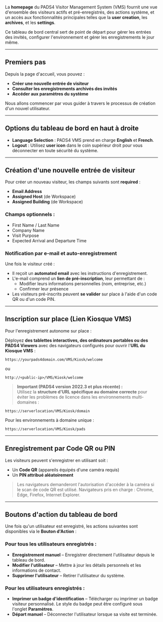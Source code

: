La **homepage** du PADS4 Visitor Management System (VMS) fournit une vue d'ensemble des visiteurs actifs et pré-enregistrés, des actions système, et un accès aux fonctionnalités principales telles que la **user creation**, les **archives**, et les **settings**.

Ce tableau de bord central sert de point de départ pour gérer les entrées des invités, configurer l'environnement et gérer les enregistrements le jour même.

***

## Premiers pas

Depuis la page d'accueil, vous pouvez :

* **Créer une nouvelle entrée de visiteur**
* **Consulter les enregistrements archivés des invités**
* **Accéder aux paramètres du système**

Nous allons commencer par vous guider à travers le processus de création d'un nouvel utilisateur.

***

## Options du tableau de bord en haut à droite

* **Language Selection** : PADS4 VMS prend en charge **English** et **French**.
* **Logout** : Utilisez **user icon** dans le coin supérieur droit pour vous déconnecter en toute sécurité du système.

***

## Création d'une nouvelle entrée de visiteur

Pour créer un nouveau visiteur, les champs suivants sont **required** :

* **Email Address**
* **Assigned Host** (de Workspace)
* **Assigned Building** (de Workspace)

### Champs optionnels :

* First Name / Last Name
* Company Name
* Visit Purpose
* Expected Arrival and Departure Time

### Notification par e-mail et auto-enregistrement

Une fois le visiteur créé :

* Il reçoit un **automated email** avec les instructions d'enregistrement.
* L'e-mail comprend un **lien de pré-inscription**, leur permettant de :
  * Modifier leurs informations personnelles (nom, entreprise, etc.)
  * Confirmer leur présence
* Les visiteurs pré-inscrits peuvent **se valider** sur place à l'aide d'un code QR ou d'un code PIN.

***

## Inscription sur place (Lien Kiosque VMS)

Pour l'enregistrement autonome sur place :

Déployez **des tablettes interactives, des ordinateurs portables ou des PADS4 Viewers** avec des navigateurs configurés pour ouvrir l'**URL du Kiosque VMS** :

```
https://yourpads4domain.com/VMS/Kiosk/welcome
```

ou

```
http://<public-ip>/VMS/Kiosk/welcome
```

> **Important (PADS4 version 2022.3 et plus récente) :**\
> Utilisez la **structure d'URL spécifique au domaine correcte** pour éviter les problèmes de licence dans les environnements multi-domaines :

```
https://serverlocation/VMS/Kiosk/domain
```

Pour les environnements à domaine unique :

```
https://serverlocation/VMS/Kiosk/pads
```

***

## Enregistrement par Code QR ou PIN

Les visiteurs peuvent s'enregistrer en utilisant soit :

* Un **Code QR** (appareils équipés d'une caméra requis)
* Un **PIN attribué aléatoirement**

> Les navigateurs demanderont l'autorisation d'accéder à la caméra si le scan de code QR est utilisé. Navigateurs pris en charge : Chrome, Edge, Firefox, Internet Explorer.

***

## Boutons d'action du tableau de bord

Une fois qu'un utilisateur est enregistré, les actions suivantes sont disponibles via le **Bouton d'Action** :

### Pour tous les utilisateurs enregistrés :

* **Enregistrement manuel** – Enregistrer directement l'utilisateur depuis le tableau de bord.
* **Modifier l'utilisateur** – Mettre à jour les détails personnels et les informations de contact.
* **Supprimer l'utilisateur** – Retirer l'utilisateur du système.

### Pour les utilisateurs enregistrés :

* **Imprimer un badge d'identification** – Télécharger ou imprimer un badge visiteur personnalisé. Le style du badge peut être configuré sous l'onglet **Paramètres**.
* **Départ manuel** – Déconnecter l'utilisateur lorsque sa visite est terminée.
